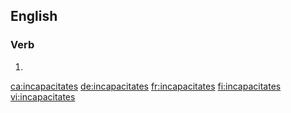 {{also|incapacitâtes}}
==English==

===Verb===
{{head|en|verb form}}

# {{en-third-person singular of|incapacitate}}

[[ca:incapacitates]]
[[de:incapacitates]]
[[fr:incapacitates]]
[[fi:incapacitates]]
[[vi:incapacitates]]